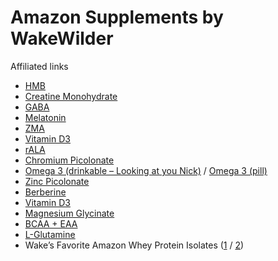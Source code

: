 # Amazon Supplements by WakeWilder

<Important>Affiliated links</Important>

- [HMB](https://www.amazon.com/Nutricost-Beta-Hydroxy-Beta-Methylbutyric-1000mg-Capsules/dp/B07KX2GJHV/ref=sr_1_1_sspa?crid=18AW5P36BLUY9&keywords=HMB&qid=1658907883&sprefix=hmb%2Caps%2C113&sr=8-1-spons&psc=1&smid=A2YD2H3KGK1F4L&spLa=ZW5jcnlwdGVkUXVhbGlmaWVyPUExRlhJTVRSVzREUUZHJmVuY3J5cHRlZElkPUEwNjM3Njk5TkJIWUE1NkRTSkVEJmVuY3J5cHRlZEFkSWQ9QTA5OTAyMjAyRDBEOEJFRFRWNjRZJndpZGdldE5hbWU9c3BfYXRmJmFjdGlvbj1jbGlja1JlZGlyZWN0JmRvTm90TG9nQ2xpY2s9dHJ1ZQ==)
- [Creatine Monohydrate](https://www.amazon.com/NUTRITION-Micronized-Creatine-Monohydrate-Unflavored/dp/B002DYIZEE/ref=sr_1_5?crid=ORRUPP40IHLC&keywords=creatine&qid=1658907937&sprefix=creatine+%2Caps%2C114&sr=8-5)
- [GABA](https://www.amazon.com/NOW-GABA-500-200-Capsules/dp/B001DB6LPS/ref=sr_1_6?crid=2XK519PC4D7SQ&keywords=gaba&qid=1658907998&sprefix=gab%2Caps%2C99&sr=8-6)
- [Melatonin](https://www.amazon.com/Natures-Bounty-Melatonin-Dissolve-Tablets/dp/B000GG6D9A/ref=sr_1_10?crid=G2JZM1KZ0KNC&keywords=melatonin&qid=1658908119&sprefix=melatonin%2Caps%2C104&sr=8-10)
- [ZMA](https://www.amazon.com/NUTRITION-Recovery-Endurance-Supplement-Magnesium/dp/B000GIQS02/ref=sr_1_5?crid=16NGPUOJZD23T&keywords=zma&qid=1658908183&sprefix=zm%2Caps%2C101&sr=8-5)
- [Vitamin D3](https://www.amazon.com/Natures-Bounty-Supplement-Supports-Softgels/dp/B00DN4VCA2/ref=sr_1_4_sspa?crid=R8RGW7ACNNBQ&keywords=vitamin+d3&qid=1658907350&sprefix=vitamin+d3%2Caps%2C110&sr=8-4-spons&psc=1&spLa=ZW5jcnlwdGVkUXVhbGlmaWVyPUExME5FNTc2N1U0QzQzJmVuY3J5cHRlZElkPUEwNjU0MzE0MVpCNDJFOTQyRFE3MyZlbmNyeXB0ZWRBZElkPUEwNTYzNjU0M0daV1k2RUFaNVBHQyZ3aWRnZXROYW1lPXNwX2F0ZiZhY3Rpb249Y2xpY2tSZWRpcmVjdCZkb05vdExvZ0NsaWNrPXRydWU=)
- [rALA](https://www.amazon.com/Best-Stabilized-R-Lipoic-200mg-Doctors/dp/B00B0YCO1S/ref=sr_1_10?crid=XVRCJEHXHTKY&keywords=rala&qid=1658907556&sprefix=rala%2Caps%2C106&sr=8-10)
- [Chromium Picolonate](https://www.amazon.com/Best-Naturals-Chromium-Picolinate-Tablet/dp/B00HS4NS3C/ref=sr_1_4_sspa?crid=2LNA7NQ8E1QVL&keywords=chromium&qid=1658907658&sprefix=chromiu%2Caps%2C107&sr=8-4-spons&psc=1&smid=A2NQQPCTDSKAC8&spLa=ZW5jcnlwdGVkUXVhbGlmaWVyPUE3SVFTUDlQM0kwTTImZW5jcnlwdGVkSWQ9QTA2MDc0MjkyVVlNNDVMU0gzM1QwJmVuY3J5cHRlZEFkSWQ9QTA5OTI1ODAxNFdDSjNVQkVKNVNKJndpZGdldE5hbWU9c3BfYXRmJmFjdGlvbj1jbGlja1JlZGlyZWN0JmRvTm90TG9nQ2xpY2s9dHJ1ZQ==)
- [Omega 3 (drinkable – Looking at you Nick)](https://www.amazon.com/Carlson-Omega-3s-Norwegian-Sustainably-Sourced/dp/B001LF39RO/ref=sr_1_1_sspa?crid=QLN8KB5TH3A&keywords=carlson+fish+oil&qid=1658907041&sprefix=carlson%2Caps%2C107&sr=8-1-spons&psc=1&smid=AM56E6KTXTGYG&spLa=ZW5jcnlwdGVkUXVhbGlmaWVyPUEzME9QNlVaTUhNWjRVJmVuY3J5cHRlZElkPUEwNjYzMTU5MVFKVU1TMkVYNzFYNSZlbmNyeXB0ZWRBZElkPUEwNDkwMzgxMUs1U0VTQ1hYWTZKRiZ3aWRnZXROYW1lPXNwX2F0ZiZhY3Rpb249Y2xpY2tSZWRpcmVjdCZkb05vdExvZ0NsaWNrPXRydWU=) / [Omega 3 (pill)](https://www.amazon.com/Carlson-Elite-Omega-3-Norwegian-Omega-3s/dp/B06XSLW9PY/ref=sr_1_2_sspa?crid=QLN8KB5TH3A&keywords=carlson+fish+oil&qid=1658907041&sprefix=carlson%2Caps%2C107&sr=8-2-spons&psc=1&smid=AM56E6KTXTGYG&spLa=ZW5jcnlwdGVkUXVhbGlmaWVyPUEzME9QNlVaTUhNWjRVJmVuY3J5cHRlZElkPUEwNjYzMTU5MVFKVU1TMkVYNzFYNSZlbmNyeXB0ZWRBZElkPUEwNDg5MzY1MlUxM1FCU1YyUFFGQiZ3aWRnZXROYW1lPXNwX2F0ZiZhY3Rpb249Y2xpY2tSZWRpcmVjdCZkb05vdExvZ0NsaWNrPXRydWU=)
- [Zinc Picolonate](https://www.amazon.com/NOW-Zinc-Picolinate-120-Capsules/dp/B000TMJZ4G/ref=sr_1_5?keywords=zinc+picolinate&qid=1658907113&sprefix=zinc+pic%2Caps%2C111&sr=8-5)
- [Berberine](https://www.amazon.com/Puritans-Pride-Berberine-500-Capsules/dp/B07W3P7STQ/ref=sr_1_7?crid=18FIOPGQMYBWB&keywords=berberine&qid=1658907133&sprefix=berberin%2Caps%2C112&sr=8-7)
- [Vitamin D3](https://www.amazon.com/Natures-Bounty-Supplement-Supports-Softgels/dp/B00DN4VCA2/ref=sr_1_4_sspa?crid=R8RGW7ACNNBQ&keywords=vitamin+d3&qid=1658907350&sprefix=vitamin+d3%2Caps%2C110&sr=8-4-spons&psc=1&spLa=ZW5jcnlwdGVkUXVhbGlmaWVyPUExME5FNTc2N1U0QzQzJmVuY3J5cHRlZElkPUEwNjU0MzE0MVpCNDJFOTQyRFE3MyZlbmNyeXB0ZWRBZElkPUEwNTYzNjU0M0daV1k2RUFaNVBHQyZ3aWRnZXROYW1lPXNwX2F0ZiZhY3Rpb249Y2xpY2tSZWRpcmVjdCZkb05vdExvZ0NsaWNrPXRydWU=)
- [Magnesium Glycinate](https://www.amazon.com/Nutricost-Magnesium-Glycinate-420mg-Capsules/dp/B08VW9496D/ref=sxin_15_pa_sp_search_thematic_sspa?content-id=amzn1.sym.9e69e792-0ff0-4e1a-b10c-a41b9d9b3ffc%3Aamzn1.sym.9e69e792-0ff0-4e1a-b10c-a41b9d9b3ffc&crid=3NVEAV5Y9T43X&cv_ct_cx=magnesium&keywords=magnesium&pd_rd_i=B08VW9496D&pd_rd_r=8dae85a4-f947-478d-8df5-5833cd7e6800&pd_rd_w=tenMp&pd_rd_wg=yVJ91&pf_rd_p=9e69e792-0ff0-4e1a-b10c-a41b9d9b3ffc&pf_rd_r=7BAGE5EZ1GD16DXHA73N&qid=1658905713&sprefix=magnesium%2Caps%2C114&sr=1-3-a73d1c8c-2fd2-4f19-aa41-2df022bcb241-spons&psc=1&smid=A2YD2H3KGK1F4L&spLa=ZW5jcnlwdGVkUXVhbGlmaWVyPUEyVDJIMEZaTkwyT1lHJmVuY3J5cHRlZElkPUEwNTI3OTY2OFdHWTRMODZLR042JmVuY3J5cHRlZEFkSWQ9QTAzMzc0MjEyMVBOSVdYNVJCM0MxJndpZGdldE5hbWU9c3Bfc2VhcmNoX3RoZW1hdGljJmFjdGlvbj1jbGlja1JlZGlyZWN0JmRvTm90TG9nQ2xpY2s9dHJ1ZQ==)
- [BCAA + EAA](https://www.amazon.com/Granite-Supplements-Essential-Strawberry-Lemonade/dp/B072K6HRWJ/ref=sr_1_49?crid=11LYOFIQXTKX1&keywords=bcaa+eaa&qid=1658904936&sprefix=bcaa+eaa%2Caps%2C100&sr=8-49)
- [L-Glutamine](https://www.amazon.com/Nutricost-L-Glutamine-Powder-500G-Glutamine/dp/B00SHXE7VK/ref=sr_1_5?crid=23P3CBK9E10F4&keywords=glutamine&qid=1658904128&sprefix=glutamine%2Caps%2C110&sr=8-5)
- Wake’s Favorite Amazon Whey Protein Isolates ([1](https://www.amazon.com/NutraBio-Protein-Isolate-Chocolate-Pounds/dp/B071GWB529/ref=sr_1_1_sspa?crid=17YDRKDWM4KLI&keywords=nutrabio&qid=1658817541&sprefix=nutrabio%2Caps%2C95&sr=8-1-spons&smid=AA6XWV42MEEJA&spLa=ZW5jcnlwdGVkUXVhbGlmaWVyPUEyWlBUMjZNMVhGNTY0JmVuY3J5cHRlZElkPUEwNTgwMzgyUEtQV1ZDMjZRMU1DJmVuY3J5cHRlZEFkSWQ9QTAwMjI3MjUyVjZDQUFFSkJYU0VWJndpZGdldE5hbWU9c3BfYXRmJmFjdGlvbj1jbGlja1JlZGlyZWN0JmRvTm90TG9nQ2xpY2s9dHJ1ZQ&th=1) / [2](https://www.amazon.com/Dymatize-Hydrolyzed-Absorbing-Digesting-Chocolate/dp/B099HXNRKK/ref=sr_1_2?crid=1UI1L35PQLV8E&keywords=dymatize+iso+100&qid=1658817656&sprefix=dymati%2Caps%2C99&sr=8-2))
